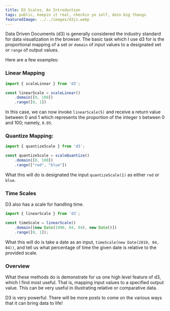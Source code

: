 ```yaml
---
title: D3 Scales, An Introduction
tags: public, keepin it real, checkin yo self, doin big thangs
featuredImage: ../../images/d3js.webp
---
```


Data Driven Documents (d3) is generally considered the industry standard for data visualization in the browser.
The basic task which I use d3 for is the proportional mapping of a set or `domain` of input values to a designated set or `range` of output values. 

Here are a few examples:

### Linear Mapping
```javascript
import { scaleLinear } from 'd3';

const linearScale = scaleLinear()
    .domain([0, 100])
    .range([0, 1])
```

In this case, we can now invoke `linearScale(5)` and receive a return value between 0 and 1 which represents the proportion of the integer `5` between 0 and 100; namely, `0.05`.

### Quantize Mapping:
```javascript
import { quantizeScale } from 'd3';

const quantizeScale = scaleQuantize()
    .domain([0, 100])
    .range(["red", "blue"])
```

What this will do is designated the input `quantizeScale(1)` as either `red` or `blue`. 

### Time Scales

D3 also has a scale for handling time.

```javascript
import { linearScale } from 'd3';

const timeScale = linearScale()
    .domain([new Date(1990, 04, 04), new Date()])
    .range([0, 1]);
```

What this will do is take a date as an input, `timeScale(new Date(2019, 04, 04))`, and tell us what percentage of time the given date is relative to the provided scale.

### Overview

What these methods do is demonstrate for us one high level feature of d3, which I find most useful. That is,
mapping input values to a specified output value. This can be very useful in illustrating relative or comparative data. 

D3 is very powerful. There will be more posts to come on the various ways that it can bring data to life!
